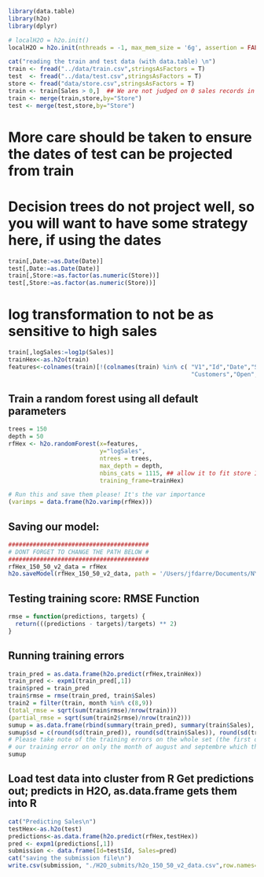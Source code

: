 ```r
library(data.table)  
library(h2o)
library(dplyr)

# localH2O = h2o.init()
localH2O = h2o.init(nthreads = -1, max_mem_size = '6g', assertion = FALSE)

cat("reading the train and test data (with data.table) \n")
train <- fread("../data/train.csv",stringsAsFactors = T)
test  <- fread("../data/test.csv",stringsAsFactors = T)
store <- fread("data/store.csv",stringsAsFactors = T)
train <- train[Sales > 0,]  ## We are not judged on 0 sales records in test set
train <- merge(train,store,by="Store")
test <- merge(test,store,by="Store")
```

# More care should be taken to ensure the dates of test can be projected from train
# Decision trees do not project well, so you will want to have some strategy here, if using the dates
```r
train[,Date:=as.Date(Date)]
test[,Date:=as.Date(Date)]
train[,Store:=as.factor(as.numeric(Store))]
test[,Store:=as.factor(as.numeric(Store))]
```

# log transformation to not be as sensitive to high sales
```r
train[,logSales:=log1p(Sales)]
trainHex<-as.h2o(train)
features<-colnames(train)[!(colnames(train) %in% c( "V1","Id","Date","Sales","logSales",
                                                    "Customers","Open","type","SH_IMM_MEAS"))]
```

## Train a random forest using all default parameters
```r
trees = 150
depth = 50
rfHex <- h2o.randomForest(x=features,
                          y="logSales", 
                          ntrees = trees, 
                          max_depth = depth,  
                          nbins_cats = 1115, ## allow it to fit store ID
                          training_frame=trainHex)
```

```r
# Run this and save them please! It's the var importance
(varimps = data.frame(h2o.varimp(rfHex)))
```

## Saving our model:
```r
########################################
# DONT FORGET TO CHANGE THE PATH BELOW #
########################################
rfHex_150_50_v2_data = rfHex
h2o.saveModel(rfHex_150_50_v2_data, path = '/Users/jfdarre/Documents/NYCDS/Project4/H2O_models_v2', force = FALSE)

```

## Testing training score: RMSE Function
```r
rmse = function(predictions, targets) {
  return(((predictions - targets)/targets) ** 2)
}
```

## Running training errors
```r
train_pred = as.data.frame(h2o.predict(rfHex,trainHex))
train_pred <- expm1(train_pred[,1])
train$pred = train_pred
train$rmse = rmse(train_pred, train$Sales)
train2 = filter(train, month %in% c(8,9))
(total_rmse = sqrt(sum(train$rmse)/nrow(train)))
(partial_rmse = sqrt(sum(train2$rmse)/nrow(train2)))
sumup = as.data.frame(rbind(summary(train_pred), summary(train$Sales), summary(train2$pred), summary(train2$Sales)))
sumup$sd = c(round(sd(train_pred)), round(sd(train$Sales)), round(sd(train2$pred)), round(sd(train2$Sales)))
# Please take note of the training errors on the whole set (the first one) and thesecond one is 
# our training error on only the month of august and septembre which the month of the test set
sumup
```

## Load test data into cluster from R Get predictions out; predicts in H2O, as.data.frame gets them into R
```r
cat("Predicting Sales\n")
testHex<-as.h2o(test)
predictions<-as.data.frame(h2o.predict(rfHex,testHex))
pred <- expm1(predictions[,1])
submission <- data.frame(Id=test$Id, Sales=pred)
cat("saving the submission file\n")
write.csv(submission, "./H2O_submits/h2o_150_50_v2_data.csv",row.names=F)
```
